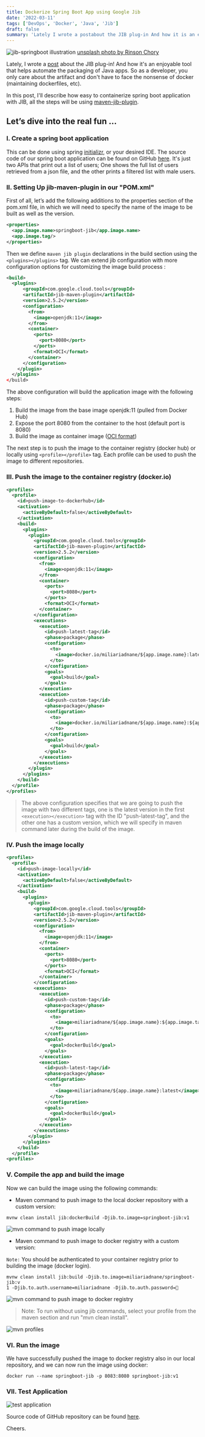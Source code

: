 ```yaml
---
title: Dockerize Spring Boot App using Google Jib
date: '2022-03-11'
tags: ['DevOps', 'Docker', 'Java', 'Jib']
draft: false
summary: 'Lately I wrote a postabout the JIB plug-in And how it is an enjoyable tool that helps automate the packaging of Java apps. So as a developer, you only care about the artifact ...'
---
```


![jib-springboot illustration](/static/blogs/jib-springboot/jib-sb.png)
[unsplash photo by Rinson Chory](https://unsplash.com/photos/2vPGGOU-wLA)

Lately, I wrote a [post](https://miliari.me/blog/speed-up-your-java-app-image-build-using-jib) about the JIB plug-in! And how it's an enjoyable tool that helps automate the packaging of Java apps. So as a developer, you only care about the artifact and don't have to face the nonsense of docker (maintaining dockerfiles, etc).

In this post, I'll describe how easy to containerize spring boot application with JIB, all the steps will be using [maven-jib-plugin](https://github.com/GoogleContainerTools/jib/tree/master/jib-maven-plugin).

## Let’s dive into the real fun …

### I. Create a spring boot application

This can be done using spring [initializr](https://start.spring.io/), or your desired IDE. The source code of our spring boot application can be found on GitHub [here](https://github.com/miliariadnane/spring-boot-jib). It's just two APIs that print out a list of users; One shows the full list of users retrieved from a json file, and the other prints a filtered list with male users.

### II. Setting Up jib-maven-plugin in our "POM.xml"

First of all, let’s add the following additions to the properties section of the pom.xml file, in which we will need to specify the name of the image to be built as well as the version.

```xml
<properties>
  <app.image.name>springboot-jib</app.image.name>
  <app.image.tag/>
</properties>
```

Then we define `maven jib plugin` declarations in the build section using the `<plugins></plugins>` tag. We can extend jib configuration with more configuration options for customizing the image build process :

```xml
<build>
  <plugins>
      <groupId>com.google.cloud.tools</groupId>
      <artifactId>jib-maven-plugin</artifactId>
      <version>2.5.2</version>
      <configuration>
        <from>
          <image>openjdk:11</image>
        </from>
        <container>
          <ports>
            <port>8080</port>
          </ports>
          <format>OCI</format>
        </container>
      </configuration>
    </plugin>
  </plugins>
</build>
```

The above configuration will build the application image with the following steps:

1. Build the image from the base image openjdk:11 (pulled from Docker Hub)
2. Expose the port 8080 from the container to the host (default port is 8080)
3. Build the image as container image ([OCI format](https://github.com/opencontainers/image-spec))

The next step is to push the image to the container registry (docker hub) or locally using `<profile></profile>` tag. Each profile can be used to push the image to different repositories.

### III. Push the image to the container registry (docker.io)

```xml
<profiles>
  <profile>
    <id>push-image-to-dockerhub</id>
    <activation>
      <activeByDefault>false</activeByDefault>
    </activation>
    <build>
      <plugins>
        <plugin>
          <groupId>com.google.cloud.tools</groupId>
          <artifactId>jib-maven-plugin</artifactId>
          <version>2.5.2</version>
          <configuration>
            <from>
              <image>openjdk:11</image>
            </from>
            <container>
              <ports>
                <port>8080</port>
              </ports>
              <format>OCI</format>
            </container>
          </configuration>
          <executions>
            <execution>
              <id>push-latest-tag</id>
              <phase>package</phase>
              <configuration>
                <to>
                  <image>docker.io/miliariadnane/${app.image.name}:latest</image>
                </to>
              </configuration>
              <goals>
                <goal>build</goal>
              </goals>
            </execution>
            <execution>
              <id>push-custom-tag</id>
              <phase>package</phase>
              <configuration>
                <to>
                  <image>docker.io/miliariadnane/${app.image.name}:${app.image.tag}</image>
                </to>
              </configuration>
              <goals>
                <goal>build</goal>
              </goals>
            </execution>
          </executions>
        </plugin>
      </plugins>
    </build>
  </profile>
</profiles>
```

> The above configuration specifies that we are going to push the image with two different tags, one is the latest version in the first `<execution></execution>` tag with the ID "push-latest-tag", and the other one has a custom version, which we will specify in maven command later during the build of the image.

### IV. Push the image locally

```xml
<profiles>
  <profile>
    <id>push-image-locally</id>
    <activation>
      <activeByDefault>false</activeByDefault>
    </activation>
    <build>
      <plugins>
        <plugin>
          <groupId>com.google.cloud.tools</groupId>
          <artifactId>jib-maven-plugin</artifactId>
          <version>2.5.2</version>
          <configuration>
            <from>
              <image>openjdk:11</image>
            </from>
            <container>
              <ports>
                <port>8080</port>
              </ports>
              <format>OCI</format>
            </container>
          </configuration>
          <executions>
            <execution>
              <id>push-custom-tag</id>
              <phase>package</phase>
              <configuration>
                <to>
                  <image>miliariadnane/${app.image.name}:${app.image.tag}</image>
                </to>
              </configuration>
              <goals>
                <goal>dockerBuild</goal>
              </goals>
            </execution>
            <execution>
              <id>push-latest-tag</id>
              <phase>package</phase>
              <configuration>
                <to>
                  <image>miliariadnane/${app.image.name}:latest</image>
                </to>
              </configuration>
              <goals>
                <goal>dockerBuild</goal>
              </goals>
            </execution>
          </executions>
        </plugin>
      </plugins>
    </build>
  </profile>
<profiles>
```

### V. Compile the app and build the image

Now we can build the image using the following commands:

- Maven command to push image to the local docker repository with a custom version:

```
mvnw clean install jib:dockerBuild -Djib.to.image=springboot-jib:v1
```

![mvn command to push image locally](/static/blogs/jib-springboot/mvn-cmd-1.png)

- Maven command to push image to docker registry with a custom version:

`Note:` You should be authenticated to your container registry prior to building the image (docker login).

```
mvnw clean install jib:build -Djib.to.image=miliariadnane/springboot-jib:v
1 -Djib.to.auth.username=miliariadnane -Djib.to.auth.password=🔑
```

![mvn command to push image to docker registry](/static/blogs/jib-springboot/mvn-cmd-2.png)

> Note: To run without using jib commands, select your profile from the maven section and run "mvn clean install".

![mvn profiles](/static/blogs/jib-springboot/mvn-profiles.png)

### VI. Run the image

We have successfully pushed the image to docker registry also in our local repository, and we can now run the image using docker:

```
docker run --name springboot-jib -p 8083:8080 springboot-jib:v1
```

### VII. Test Application

![test application](/static/blogs/jib-springboot/test-app.png)

Source code of GitHub repository can be found [here](https://github.com/miliariadnane/spring-boot-jib).

Cheers.
